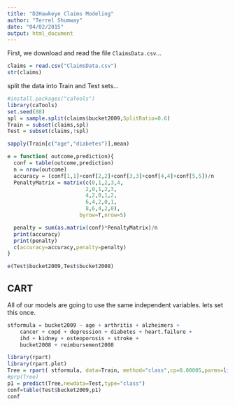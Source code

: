 ```yaml
---
title: "D2Hawkeye Claims Modeling"
author: "Terrel Shumway"
date: "04/02/2015"
output: html_document
---
```


First, we download and read the file `ClaimsData.csv`...

```r


claims = read.csv("ClaimsData.csv")
str(claims)

```

split the data into Train and Test sets...

```r
#install.packages("caTools")
library(caTools)
set.seed(88)
spl = sample.split(claims$bucket2009,SplitRatio=0.6)
Train = subset(claims,spl)
Test = subset(claims,!spl)

sapply(Train[c("age","diabetes")],mean)

e = function( outcome,prediction){
  conf = table(outcome,prediction)
  n = nrow(outcome)
  accuracy = (conf[1,1]+conf[2,2]+conf[3,3]+conf[4,4]+conf[5,5])/n
  PenaltyMatrix = matrix(c(0,1,2,3,4,
                         2,0,1,2,3,
                         4,2,0,1,2,
                         6,4,2,0,1,
                         8,6,4,2,0),
                       byrow=T,nrow=5)

  penalty = sum(as.matrix(conf)*PenaltyMatrix)/n
  print(accuracy)
  print(penalty)
  c(accuracy=accuracy,penalty=penalty)
}

e(Test$bucket2009,Test$bucket2008)

```

## CART

All of our models are going to use the same independent variables. lets set this once.
```r
stformula = bucket2009 ~ age + arthritis + alzheimers + 
    cancer + copd + depression + diabetes + heart.failure +
    ihd + kidney + osteoporosis + stroke +
    bucket2008 + reimbursement2008 

library(rpart)
library(rpart.plot)
Tree = rpart( stformula, data=Train, method="class",cp=0.00005,parms=list(loss=PenaltyMatrix))
#prp(Tree)
p1 = predict(Tree,newdata=Test,type="class")
conf=table(Test$bucket2009,p1)
conf
```

